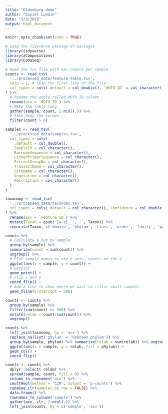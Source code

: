 ```yaml
---
title: "Oldenburg demo"
author: "Daniel Lundin"
date: "5/3/2019"
output: html_document
---
```


```r
knitr::opts_chunk$set(echo = TRUE)
```

```r
# Load the Tidyverse package of packages
library(tidyverse)
library(zCompositions)
library(CoDaSeq)
```

```r
# Read the tsv file with asv counts per sample
counts <- read_tsv(
  '../processed_data/feature-table.tsv',
  skip = 1, # Skip the first line of the file
  col_types = cols(.default = col_double(), `#OTU ID` = col_character()) # Define types of data
) %>%
  # Rename the oddly called #OTU ID column
  rename(asv = `#OTU ID`) %>%
  # Make the table long
  gather(sample, count, 2:ncol(.)) %>%
  # Take away the zeroes
  filter(count > 0)

samples <- read_tsv(
  '../processed_data/samples.tsv',
  col_types = cols(
    .default = col_double(),
    SampleID = col_character(),
    BarcodeSequence = col_character(),
    LinkerPrimerSequence = col_character(),
    ExtractGroupNo = col_character(),
    TransectName = col_character(),
    SiteName = col_character(),
    Vegetation = col_character(),
    Description = col_character()
  )
)

taxonomy <- read_tsv(
  '../processed_data/taxonomy.tsv',
  col_types = cols(.default = col_character(), Confidence = col_double())
) %>%
  rename(asv = `Feature ID`) %>%
  mutate(Taxon = gsub('[a-z]__', '', Taxon)) %>%
  separate(Taxon, c('domain', 'phylum', 'class', 'order', 'family', 'genus', 'species'), sep = ';', fill = 'right')
```

```r
counts %>%
  # Calculate a sum by sample
  group_by(sample) %>%
  summarize(count = sum(count)) %>%
  ungroup() %>%
  # Plot sample names on the x axis, counts on the y
  ggplot(aes(x = sample, y = count)) +
  # Dotplot
  geom_point() +
  # Flip x and y 
  coord_flip() +
  # Add a line to show where we want to filter small samples
  geom_hline(yintercept = 500)
```

```r
counts <- counts %>%
  group_by(sample) %>% 
  filter(sum(count) >= 500) %>% 
  mutate(relab = count/sum(count)) %>%
  ungroup()
```

```r
counts %>% 
  left_join(taxonomy, by = 'asv') %>%
  replace_na(list('phylum' = 'Unknown phylum')) %>%
  group_by(sample, phylum) %>% summarise(relab = sum(relab)) %>% ungroup() %>%
  ggplot(aes(x = sample, y = relab, fill = phylum)) +
  geom_col() +
  coord_flip()
```

```r
counts <- counts %>%
  dplyr::select(-relab) %>%
  spread(sample, count, fill = 0) %>%
  column_to_rownames('asv') %>%
  cmultRepl(method = 'CZM', output = 'p-counts') %>%
  codaSeq.clr(samples.by.row = FALSE) %>%
  data.frame() %>%
  rownames_to_column('sample') %>%
  gather(asv, clr, 2:ncol(.)) %>%
  left_join(counts, by = c('sample', 'asv'))
```

